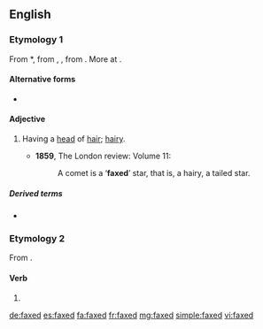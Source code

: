 ==English==

===Etymology 1===
From {{etyl|enm|en}} *{{term||faxed|lang=enm}}, from {{etyl|ang|en}} {{term|feaxed|lang=ang}}, {{m|ang|ġefeaxed||haired, having hair}}, from {{term|feax||hair|lang=ang}}. More at {{l|en|fax}}.

====Alternative forms====
* {{l|en|fixed}}

====Adjective====
{{en-adj}}

# {{context|obsolete|lang=en}} Having a [[head]] of [[hair]]; [[hairy]].
#* '''1859''', The London review: Volume 11:
#*: A comet is a ‘'''faxed'''’ star, that is, a hairy, a tailed star.

=====Derived terms=====
* {{l|en|faxed star}}

===Etymology 2===
From {{term|fax||to send a fax/facsimile|lang=en}}.

====Verb====
{{en-verb form}}

# {{en-past of|fax}}

[[de:faxed]]
[[es:faxed]]
[[fa:faxed]]
[[fr:faxed]]
[[mg:faxed]]
[[simple:faxed]]
[[vi:faxed]]